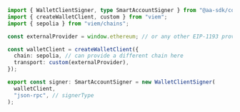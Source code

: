 ```ts twoslash wallet-client-signer.ts
import { WalletClientSigner, type SmartAccountSigner } from "@aa-sdk/core";
import { createWalletClient, custom } from "viem";
import { sepolia } from "viem/chains";

const externalProvider = window.ethereum; // or any other EIP-1193 provider

const walletClient = createWalletClient({
  chain: sepolia, // can provide a different chain here
  transport: custom(externalProvider),
});

export const signer: SmartAccountSigner = new WalletClientSigner(
  walletClient,
  "json-rpc", // signerType
);
```

